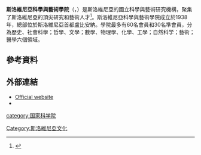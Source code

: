 '''斯洛維尼亞科學與藝術學院'''（{{lang-sl|Slovenska akademija znanosti in umetnosti}}，{{lang|sl|''SAZU''}}）是斯洛維尼亞的國立科學與藝術研究機構，聚集了斯洛維尼亞的頂尖研究和藝術人才<ref>{{cite web | url = http://www.sazu.si/en/o-sazu.html | title = About SASA | date = 3 April 2011 | publisher = SASA - Slovenian Academy of Sciences and Arts | access-date = 2015-10-05 | archive-date = 2020-11-01 | archive-url = https://web.archive.org/web/20201101013321/https://www.sazu.si/en/o-sazu.html | dead-url = no }}</ref>。斯洛維尼亞科學與藝術學院成立於1938年，總部位於斯洛維尼亞首都盧比安納。學院最多有60名會員和30名準會員，分為歷史、社會科學；哲學、文學；數學、物理學、化學、工學；自然科学；藝術；醫學六個領域。
==參考資料==
{{Reflist}}
== 外部連結 ==
* [http://www.sazu.si/ Official website] {{Wayback|url=http://www.sazu.si/ |date=20110210143158 }}
* {{commons category-inline|Slovenian Academy of Sciences and Arts}}

{{国际科学理事会}}
{{Authority control}}
[[category:国家科学院|category:国家科学院]]
[[Category:斯洛維尼亞文化|Category:斯洛維尼亞文化]]
